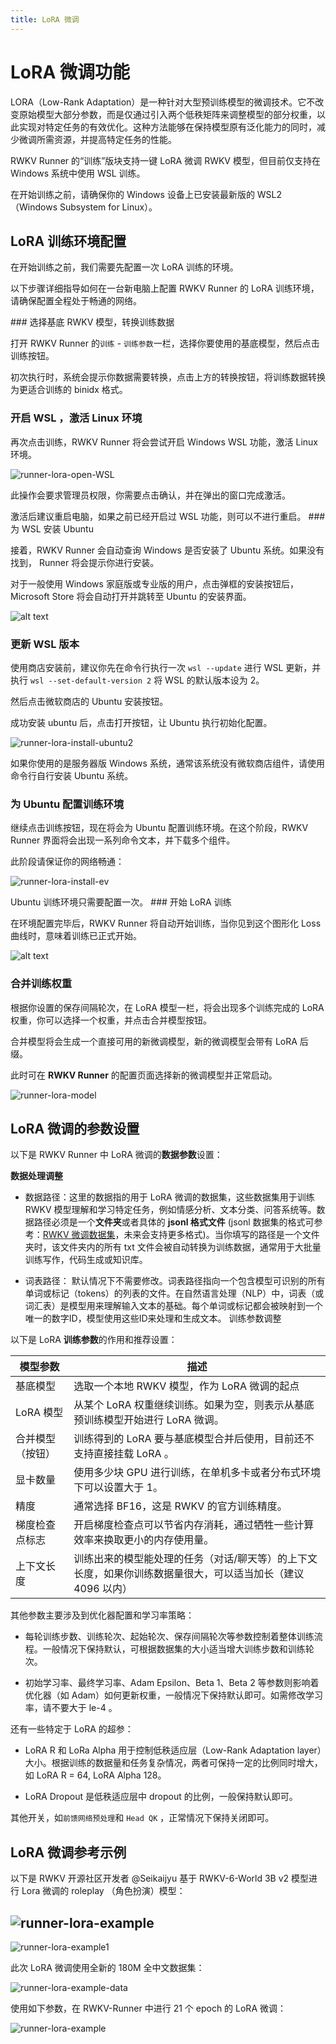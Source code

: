 ```yaml
---
title: LoRA 微调
---
```


# LoRA 微调功能

<CallOut type="info">
LORA（Low-Rank Adaptation）是一种针对大型预训练模型的微调技术。它不改变原始模型大部分参数，而是仅通过引入两个低秩矩阵来调整模型的部分权重，以此实现对特定任务的有效优化。这种方法能够在保持模型原有泛化能力的同时，减少微调所需资源，并提高特定任务的性能。
</CallOut>

RWKV Runner 的“训练”版块支持一键 LoRA 微调 RWKV 模型，但目前仅支持在 Windows 系统中使用 WSL 训练。

在开始训练之前，请确保你的 Windows 设备上已安装最新版的 WSL2（Windows Subsystem for Linux）。 

## LoRA 训练环境配置

在开始训练之前，我们需要先配置一次 LoRA 训练的环境。

以下步骤详细指导如何在一台新电脑上配置 RWKV Runner 的 LoRA 训练环境，请确保配置全程处于畅通的网络。

<Steps>
<Step>
###  选择基底 RWKV 模型，转换训练数据

打开 RWKV Runner 的`训练` - `训练参数`一栏，选择你要使用的基底模型，然后点击训练按钮。

初次执行时，系统会提示你数据需要转换，点击上方的转换按钮，将训练数据转换为更适合训练的 binidx 格式。
</Step>
<Step>
###  开启 WSL ，激活 Linux 环境

再次点击训练，RWKV Runner 将会尝试开启 Windows WSL 功能，激活 Linux 环境。

![runner-lora-open-WSL](./imgs/runner-lora-open-WSL.png)

此操作会要求管理员权限，你需要点击确认，并在弹出的窗口完成激活。

<CallOut type="info">
激活后建议重启电脑，如果之前已经开启过 WSL 功能，则可以不进行重启。
</CallOut>
</Step>
<Step>
### 为 WSL 安装 Ubuntu 

接着，RWKV Runner 会自动查询 Windows 是否安装了 Ubuntu 系统。如果没有找到， Runner 将会提示你进行安装。

对于一般使用 Windows 家庭版或专业版的用户，点击弹框的安装按钮后，Microsoft Store 将会自动打开并跳转至 Ubuntu 的安装界面。

![alt text](./imgs/runner-lora-install-ubuntu.png)
</Step>
<Step>
### 更新 WSL 版本
   
使用商店安装前，建议你先在命令行执行一次 `wsl --update` 进行 WSL 更新，并执行 `wsl --set-default-version 2` 将 WSL 的默认版本设为 2。

然后点击微软商店的 Ubuntu 安装按钮。

成功安装 ubuntu 后，点击打开按钮，让 Ubuntu 执行初始化配置。

![runner-lora-install-ubuntu2](./imgs/runner-lora-install-ubuntu2.png)

如果你使用的是服务器版 Windows 系统，通常该系统没有微软商店组件，请使用命令行自行安装 Ubuntu 系统。
</Step>
<Step>
### 为 Ubuntu 配置训练环境

继续点击训练按钮，现在将会为 Ubuntu 配置训练环境。在这个阶段，RWKV Runner 界面将会出现一系列命令文本，并下载多个组件。

此阶段请保证你的网络畅通：

![runner-lora-install-ev](./imgs/runner-lora-ev.webp)

<CallOut type="info">
Ubuntu 训练环境只需要配置一次。
</CallOut>
</Step>
<Step>
### 开始 LoRA 训练

在环境配置完毕后，RWKV Runner 将自动开始训练，当你见到这个图形化 Loss 曲线时，意味着训练已正式开始。

![alt text](./imgs/runner-lora-loss.png)
</Step>
<Step>
### 合并训练权重

根据你设置的保存间隔轮次，在 LoRA 模型一栏，将会出现多个训练完成的 LoRA 权重，你可以选择一个权重，并点击合并模型按钮。

合并模型将会生成一个直接可用的新微调模型，新的微调模型会带有 LoRA 后缀。

此时可在 **RWKV Runner** 的配置页面选择新的微调模型并正常启动。

![runner-lora-model](./imgs/runner-lora-model.webp)
</Step>
</Steps>

## LoRA 微调的参数设置

以下是 RWKV Runner 中 LoRA 微调的**数据参数**设置：

**数据处理调整**

- 数据路径：这里的数据指的用于 LoRA 微调的数据集，这些数据集用于训练 RWKV 模型理解和学习特定任务，例如情感分析、文本分类、问答系统等。数据路径必须是一个**文件夹**或者具体的 **jsonl 格式文件** (jsonl 数据集的格式可参考：[RWKV 微调数据集](../../advanced/Fine-Tune/FT-Dataset)，未来会支持更多格式)。当你填写的路径是一个文件夹时，该文件夹内的所有 txt 文件会被自动转换为训练数据，通常用于大批量训练写作，代码生成或知识库。

- 词表路径： 默认情况下不需要修改。词表路径指向一个包含模型可识别的所有单词或标记（tokens）的列表的文件。在自然语言处理（NLP）中，词表（或词汇表）是模型用来理解输入文本的基础。每个单词或标记都会被映射到一个唯一的数字ID，模型使用这些ID来处理和生成文本。
训练参数调整

以下是 LoRA **训练参数**的作用和推荐设置：

| 模型参数 | 描述 |
| --- | --- |
| 基底模型 | 选取一个本地 RWKV 模型，作为 LoRA 微调的起点 |
| LoRA 模型 | 从某个 LoRA 权重继续训练。如果为空，则表示从基底预训练模型开始进行 LoRA 微调。 |
| 合并模型（按钮） | 训练得到的 LoRA 要与基底模型合并后使用，目前还不支持直接挂载 LoRA 。 |
| 显卡数量 | 使用多少块 GPU 进行训练，在单机多卡或者分布式环境下可以设置大于 1。 |
| 精度 | 通常选择 BF16，这是 RWKV 的官方训练精度。 |
| 梯度检查点标志 | 开启梯度检查点可以节省内存消耗，通过牺牲一些计算效率来换取更小的内存使用量。 |
| 上下文长度 | 训练出来的模型能处理的任务（对话/聊天等）的上下文长度，如果你训练数据量很大，可以适当加长（建议 4096 以内） |

其他参数主要涉及到优化器配置和学习率策略：

- 每轮训练步数、训练轮次、起始轮次、保存间隔轮次等参数控制着整体训练流程。一般情况下保持默认，可根据数据集的大小适当增大训练步数和训练轮次。

- 初始学习率、最终学习率、Adam Epsilon、Beta 1、Beta 2 等参数则影响着优化器（如 Adam）如何更新权重，一般情况下保持默认即可。如需修改学习率，请不要大于 le-4 。

还有一些特定于 LoRA 的超参：

- LoRA R 和 LoRa Alpha 用于控制低秩适应层（Low-Rank Adaptation layer）大小。根据训练的数据量和任务复杂情况，两者可保持一定的比例同时增大，如 LoRA R = 64, LoRA Alpha 128。

- LoRA Dropout 是低秩适应层中 dropout 的比例，一般保持默认即可。

其他开关，如`前馈网络预处理`和 `Head QK` ，正常情况下保持关闭即可。

## LoRA 微调参考示例

以下是 RWKV 开源社区开发者 @Seikaijyu 基于 RWKV-6-World 3B v2 模型进行 Lora 微调的 roleplay （角色扮演）模型：

![runner-lora-example](./imgs/runner-lora-example.png)
---
![runner-lora-example1](./imgs/runner-lora-example1.png)

此次 LoRA 微调使用全新的 180M 全中文数据集：

![runner-lora-example-data](./imgs/runner-lora-example-data.png)

使用如下参数，在 RWKV-Runner 中进行 21 个 epoch 的 LoRA 微调：

![runner-lora-example](./imgs/runner-lora-example-parameters.png)
